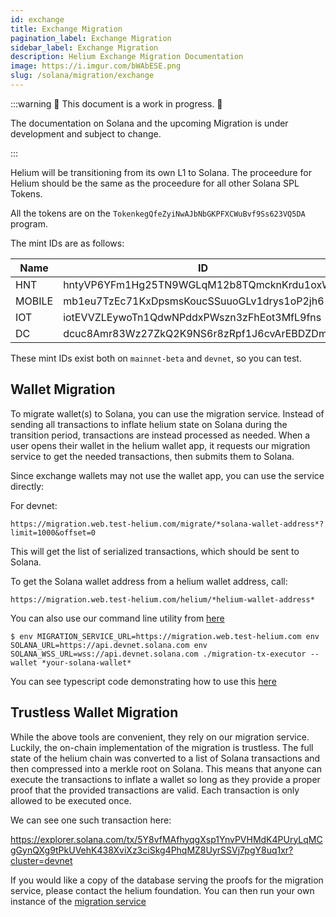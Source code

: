 ```yaml
---
id: exchange
title: Exchange Migration
pagination_label: Exchange Migration
sidebar_label: Exchange Migration
description: Helium Exchange Migration Documentation
image: https://i.imgur.com/bWAbESE.png
slug: /solana/migration/exchange
---
```



:::warning 🚧 This document is a work in progress. 🚧

The documentation on Solana and the upcoming Migration is under development and subject to change.

:::

Helium will be transitioning from its own L1 to Solana. The proceedure for Helium should be the same
as the proceedure for all other Solana SPL Tokens.

All the tokens are on the `TokenkegQfeZyiNwAJbNbGKPFXCWuBvf9Ss623VQ5DA` program.

The mint IDs are as follows:

| Name   | ID                                          |
| ------ | ------------------------------------------- |
| HNT    | hntyVP6YFm1Hg25TN9WGLqM12b8TQmcknKrdu1oxWux |
| MOBILE | mb1eu7TzEc71KxDpsmsKoucSSuuoGLv1drys1oP2jh6 |
| IOT    | iotEVVZLEywoTn1QdwNPddxPWszn3zFhEot3MfL9fns |
| DC     | dcuc8Amr83Wz27ZkQ2K9NS6r8zRpf1J6cvArEBDZDmm |

These mint IDs exist both on `mainnet-beta` and `devnet`, so you can test.

## Wallet Migration

To migrate wallet(s) to Solana, you can use the migration service. Instead of sending all
transactions to inflate helium state on Solana during the transition period, transactions are
instead processed as needed. When a user opens their wallet in the helium wallet app, it requests
our migration service to get the needed transactions, then submits them to Solana.

Since exchange wallets may not use the wallet app, you can use the service directly:

For devnet:

`https://migration.web.test-helium.com/migrate/*solana-wallet-address*?limit=1000&offset=0`

This will get the list of serialized transactions, which should be sent to Solana.

To get the Solana wallet address from a helium wallet address, call:

`https://migration.web.test-helium.com/helium/*helium-wallet-address*`

You can also use our command line utility from
[here](https://github.com/helium/helium-program-library/releases/tag/v0.0.27-migration-cli)

```
$ env MIGRATION_SERVICE_URL=https://migration.web.test-helium.com env SOLANA_URL=https://api.devnet.solana.com env SOLANA_WSS_URL=wss://api.devnet.solana.com ./migration-tx-executor --wallet *your-solana-wallet*
```

You can see typescript code demonstrating how to use this
[here](https://github.com/helium/helium-program-library/blob/master/packages/migration-service/src/test-submit.ts#L37)

## Trustless Wallet Migration

While the above tools are convenient, they rely on our migration service. Luckily, the on-chain
implementation of the migration is trustless. The full state of the helium chain was converted to a
list of Solana transactions and then compressed into a merkle root on Solana. This means that anyone
can execute the transactions to inflate a wallet so long as they provide a proper proof that the
provided transactions are valid. Each transaction is only allowed to be executed once.

We can see one such transaction here:

https://explorer.solana.com/tx/5Y8vfMAfhyqgXsp1YnvPVHMdK4PUryLqMCgGynQXg9tPkUVehK438XviXz3ciSkg4PhqMZ8UyrSSVj7pgY8uq1xr?cluster=devnet

If you would like a copy of the database serving the proofs for the migration service, please
contact the helium foundation. You can then run your own instance of the
[migration service](https://github.com/helium/helium-program-library/tree/master/packages/migration-service)
